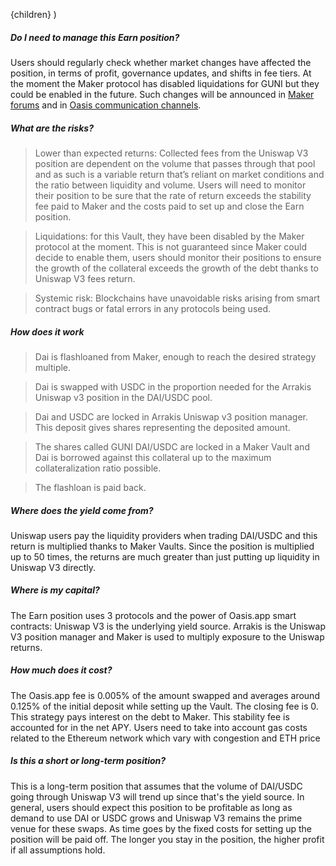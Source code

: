 
  <FaqLayout learnMoreUrl={EXTERNAL_LINKS.KB.EARN_DAI_GUNI_MULTIPLY}>{children}</FaqLayout>
)

##### Do I need to manage this Earn position?

Users should regularly check whether market changes have affected the position, in terms of profit,
governance updates, and shifts in fee tiers. At the moment the Maker protocol has disabled
liquidations for GUNI but they could be enabled in the future. Such changes will be announced in
[Maker forums](https://forum.makerdao.com/) and in
[Oasis communication channels](https://discord.gg/oasisapp).

##### What are the risks?

> Lower than expected returns: Collected fees from the Uniswap V3 position are dependent on the
> volume that passes through that pool and as such is a variable return that’s reliant on market
> conditions and the ratio between liquidity and volume. Users will need to monitor their position
> to be sure that the rate of return exceeds the stability fee paid to Maker and the costs paid to
> set up and close the Earn position.

> Liquidations: for this Vault, they have been disabled by the Maker protocol at the moment. This is
> not guaranteed since Maker could decide to enable them, users should monitor their positions to
> ensure the growth of the collateral exceeds the growth of the debt thanks to Uniswap V3 fees
> return.

> Systemic risk: Blockchains have unavoidable risks arising from smart contract bugs or fatal errors
> in any protocols being used.

##### How does it work

> Dai is flashloaned from Maker, enough to reach the desired strategy multiple.

> Dai is swapped with USDC in the proportion needed for the Arrakis Uniswap v3 position in the
> DAI/USDC pool.

> Dai and USDC are locked in Arrakis Uniswap v3 position manager. This deposit gives shares
> representing the deposited amount.

> The shares called GUNI DAI/USDC are locked in a Maker Vault and Dai is borrowed against this
> collateral up to the maximum collateralization ratio possible.

> The flashloan is paid back.

##### Where does the yield come from?

Uniswap users pay the liquidity providers when trading DAI/USDC and this return is multiplied thanks
to Maker Vaults. Since the position is multiplied up to 50 times, the returns are much greater than
just putting up liquidity in Uniswap V3 directly.

##### Where is my capital?

The Earn position uses 3 protocols and the power of Oasis.app smart contracts: Uniswap V3 is the
underlying yield source. Arrakis is the Uniswap V3 position manager and Maker is used to multiply
exposure to the Uniswap returns.

##### How much does it cost?

The Oasis.app fee is 0.005% of the amount swapped and averages around 0.125% of the initial deposit
while setting up the Vault. The closing fee is 0. This strategy pays interest on the debt to Maker.
This stability fee is accounted for in the net APY. Users need to take into account gas costs
related to the Ethereum network which vary with congestion and ETH price

##### Is this a short or long-term position?

This is a long-term position that assumes that the volume of DAI/USDC going through Uniswap V3 will
trend up since that's the yield source. In general, users should expect this position to be
profitable as long as demand to use DAI or USDC grows and Uniswap V3 remains the prime venue for
these swaps. As time goes by the fixed costs for setting up the position will be paid off. The
longer you stay in the position, the higher profit if all assumptions hold.
